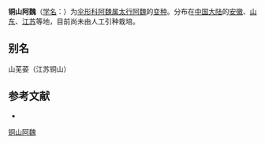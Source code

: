 {{NoteTA|G1=LS}}
{{Infraspeciesbox
| name = 铜山阿魏
| status = 
| status_system = 
| image = 
| species link = 太行阿魏
| species = licentiana
| varietas = tunshanica
| authority = 
}}

'''铜山阿魏'''（[[学名|学名]]：{{lang|la|''Ferula licentiana'' var. ''tunshanica''}}）为[[伞形科|伞形科]][[阿魏属|阿魏属]][[太行阿魏|太行阿魏]]的[[变种|变种]]。分布在[[中国大陆|中国大陆]]的[[安徽|安徽]]、[[山东|山东]]、[[江苏|江苏]]等地，目前尚未由人工引种栽培。

== 别名 ==
山芜荽（江苏铜山）

== 参考文献 ==
<div class="references-small">
* {{cite web| url =http://www.bioinfo.cn/db05/KmzwSpecies.php?action=view&id=29857| title =铜山阿魏（变种）| work =《中国高等植物数据库全库》| publisher =中国科学院微生物研究所| author =昆明植物研究所| accessdate =2009-02-26| deadurl =yes| archiveurl =https://web.archive.org/web/20160305075019/http://www.bioinfo.cn/db05/KmzwSpecies.php?action=view&id=29857| archivedate =2016-03-05}}
</div>
{{Taxonbar|from=Q18232203}}

[[Category:阿魏属|铜山阿魏]]


{{Apiales-stub}}